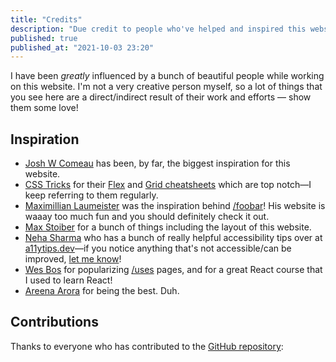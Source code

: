 ```yaml
---
title: "Credits"
description: "Due credit to people who've helped and inspired this website"
published: true
published_at: "2021-10-03 23:20"
---
```


I have been _greatly_ influenced by a bunch of beautiful people while working on this website. I'm not a very creative person myself, so a lot of things that you see here are a direct/indirect result of their work and efforts — show them some love!

## Inspiration

- [Josh W Comeau](https://joshwcomeau.com) has been, by far, the biggest inspiration for this website.
- [CSS Tricks](https://css-tricks.com) for their [Flex](https://css-tricks.com/snippets/css/a-guide-to-flexbox/) and [Grid cheatsheets](https://css-tricks.com/snippets/css/complete-guide-grid/) which are top notch—I keep referring to them regularly.
- [Maximillian Laumeister](https://maxlaumeister.com) was the inspiration behind [/foobar](/foobar)! His website is waaay too much fun and you should definitely check it out.
- [Max Stoiber](https://mxstbr.com) for a bunch of things including the layout of this website.
- [Neha Sharma](https://twitter.com/hellonehha) who has a bunch of really helpful accessibility tips over at [a11ytips.dev](https://a11ytips.dev)—if you notice anything that's not accessible/can be improved, [let me know](https://github.com/sreetamdas/sreetamdas.com/issues/41)!
- [Wes Bos](https://wesbos.com) for popularizing [/uses](/uses) pages, and for a great React course that I used to learn React!
- [Areena Arora](https://areenaarora.com) for being the best. Duh.

## Contributions

Thanks to everyone who has contributed to the [GitHub repository](https://github.com/sreetamdas/sreetamdas.com):

<RepoContributors />
